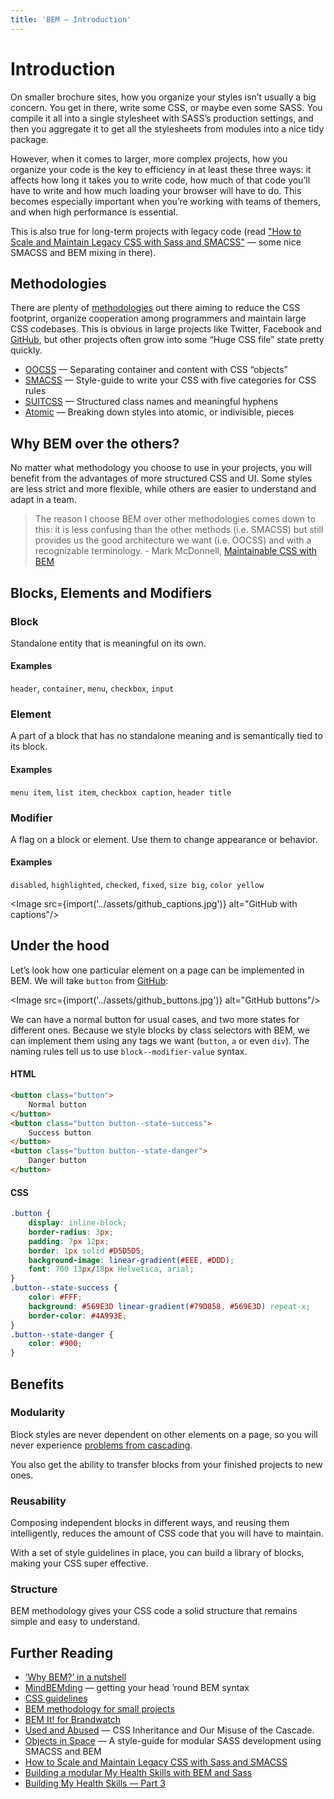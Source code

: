 ```yaml
---
title: 'BEM — Introduction'
---
```


<Layout title={frontmatter.title}>
<div class="max-w-6xl mx-auto px-4 sm:px-6 pt-24">

# Introduction

On smaller brochure sites, how you organize your styles isn’t usually a big concern. You get in there, write some CSS, or maybe even some SASS. You compile it all into a single stylesheet with SASS’s production settings, and then you aggregate it to get all the stylesheets from modules into a nice tidy package.

However, when it comes to larger, more complex projects, how you organize your code is the key to efficiency in at least these three ways: it affects how long it takes you to write code, how much of that code you’ll have to write and how much loading your browser will have to do. This becomes especially important when you’re working with teams of themers, and when high performance is essential.

This is also true for long-term projects with legacy code (read ["How to Scale and Maintain Legacy CSS with Sass and SMACSS"](http://webuild.envato.com/blog/how-to-scale-and-maintain-legacy-css-with-sass-and-smacss/) — some nice SMACSS and BEM mixing in there).

## Methodologies

There are plenty of <a href="https://github.com/ikkou/awesome-css#architecture">methodologies</a> out there aiming to reduce the CSS footprint, organize cooperation among programmers and maintain large CSS codebases. This is obvious in large projects like Twitter, Facebook and <a href="http://markdotto.com/2014/07/23/githubs-css/#two-bundles">GitHub</a>, but other projects often grow into some “Huge CSS file” state pretty quickly.

- <a href="//oocss.org/">OOCSS</a> — Separating container and content with CSS “objects”
- <a href="//smacss.com/">SMACSS</a> — Style-guide to write your CSS with five categories for CSS rules
- <a href="//suitcss.github.io/">SUITCSS</a> — Structured class names and meaningful hyphens
- <a href="//acss.io/">Atomic</a> — Breaking down styles into atomic, or indivisible, pieces

## Why BEM over the others?

No matter what methodology you choose to use in your projects, you will benefit from the advantages of more structured CSS and UI. Some styles are less strict and more flexible, while others are easier to understand and adapt in a team.

> The reason I choose BEM over other methodologies comes down to this: it is less confusing than the other methods (i.e. SMACSS) but still provides us the good architecture we want (i.e. OOCSS) and with a recognizable terminology. - Mark McDonnell, [Maintainable CSS with BEM](https://www.zcfy.cc/original/maintainable-css-with-bem)

## Blocks, Elements and Modifiers

### Block

Standalone entity that is meaningful on its own.

#### Examples

`header`, `container`, `menu`, `checkbox`, `input`

### Element

A part of a block that has no standalone meaning and is semantically tied to its block.

#### Examples

`menu item`, `list item`, `checkbox caption`, `header title`

### Modifier

A flag on a block or element. Use them to change appearance or behavior.

#### Examples

`disabled`, `highlighted`, `checked`, `fixed`, `size big`, `color yellow`

<Image src={import('../assets/github_captions.jpg')} alt="GitHub with captions"/>

## Under the hood

Let’s look how one particular element on a page can be implemented in BEM. We will take `button` from <a href="https://styleguide.github.com/primer/components/buttons/">GitHub</a>:

<Image src={import('../assets/github_buttons.jpg')} alt="GitHub buttons"/>

We can have a normal button for usual cases, and two more states for different ones. Because we style blocks by class selectors with BEM, we can implement them using any tags we want (`button`, `a` or even `div`). The naming rules tell us to use `block--modifier-value` syntax.

#### HTML

```html
<button class="button">
	Normal button
</button>
<button class="button button--state-success">
	Success button
</button>
<button class="button button--state-danger">
	Danger button
</button>
```

#### CSS

```css
.button {
	display: inline-block;
	border-radius: 3px;
	padding: 7px 12px;
	border: 1px solid #D5D5D5;
	background-image: linear-gradient(#EEE, #DDD);
	font: 700 13px/18px Helvetica, arial;
}
.button--state-success {
	color: #FFF;
	background: #569E3D linear-gradient(#79D858, #569E3D) repeat-x;
	border-color: #4A993E;
}
.button--state-danger {
	color: #900;
}
```

## Benefits

### Modularity

Block styles are never dependent on other elements on a page, so you will never experience <a href="http://www.phase2technology.com/blog/used-and-abused-css-inheritance-and-our-misuse-of-the-cascade/">problems from cascading</a>.

You also get the ability to transfer blocks from your finished projects to new ones.

### Reusability

Composing independent blocks in different ways, and reusing them intelligently, reduces the amount of CSS code that you will have to maintain.

With a set of style guidelines in place, you can build a library of blocks, making your CSS super effective.

### Structure

BEM methodology gives your CSS code a solid structure that remains simple and easy to understand.

## Further Reading

- <a href="http://blog.decaf.de/2015/06/24/why-bem-in-a-nutshell/">‘Why BEM?’ in a nutshell</a>
- <a href="http://csswizardry.com/2013/01/mindbemding-getting-your-head-round-bem-syntax/">MindBEMding</a> — getting your head ’round BEM syntax
- <a href="http://cssguidelin.es/#bem-like-naming">CSS guidelines</a>
- <a href="http://www.smashingmagazine.com/2014/07/17/bem-methodology-for-small-projects/">BEM methodology for small projects</a>
- <a href="http://www.slideshare.net/MaxShirshin/bem-it-for-brandwatch">BEM It! for Brandwatch</a>
- <a href="http://www.phase2technology.com/blog/used-and-abused-css-inheritance-and-our-misuse-of-the-cascade/">Used and Abused</a> — CSS Inheritance and Our Misuse of the Cascade.
- <a href="https://medium.com/objects-in-space/objects-in-space-f6f404727">Objects in Space</a> — A style-guide for modular SASS development using SMACSS and BEM
- <a href="http://webuild.envato.com/blog/how-to-scale-and-maintain-legacy-css-with-sass-and-smacss/">How to Scale and Maintain Legacy CSS with Sass and SMACSS</a>
- <a href="https://bluegg.co.uk/writing/building-my-health-skills-part-3">Building a modular My Health Skills with BEM and Sass</a>
- <a href="https://bluegg.co.uk/writing/building-my-health-skills-part-3">Building My Health Skills — Part 3</a>

</div>
</Layout>
